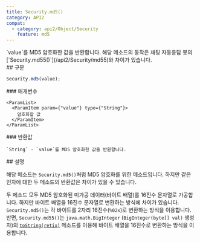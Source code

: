 ```yaml
---
title: Security.md5()
category: API2
compat:
  - category: api2/Object/Security
    feature: md5
---
```


<Section>
  `value`를 MD5 암호화한 값을 반환합니다. 해당 메소드의 동작은 채팅 자동응답 봇의 [`Security.md55()`](/api2/Security/md55)와 차이가 있습니다.
</Section>
<Section>
  ## 구문

  ~~~js
  Security.md5(value);
  ~~~

  <Section>
    ### 매개변수

    <ParamList>
      <ParamItem param={"value"} type={"String"}>
        암호화할 값
      </ParamItem>
    </ParamList>
  </Section>
  <Section>
    ### 반환값

    `String` - `value`를 MD5 암호화한 값을 반환합니다.
  </Section>
</Section>
<Section>
  ## 설명

  해당 메소드는 `Security.md5()`처럼 MD5 암호화를 위한 메소드입니다. 하지만 같은 인자에 대한 두 메소드의 반환값은 차이가 있을 수 있습니다.

  두 메소드 모두 MD5 암호화된 미가공 데이터(바이트 배열)를 16진수 문자열로 가공합니다. 하지만 바이트 배열을 16진수 문자열로 변환하는 방식에 차이가 있습니다.
  `Security.md5()`는 각 바이트를 2자리 16진수(`%02x`)로 변환하는 방식을 이용합니다.
  반면, `Security.md55()`는 `java.math.BigInteger` (`BigInteger(byte[] val)` 생성자)의
  [`toString(retix)`](https://docs.oracle.com/javase/8/docs/api/java/math/BigInteger.html#toString-int-) 메소드를 이용해 바이트
  배열을 16진수로 변환하는 방식을 이용합니다.
</Section>